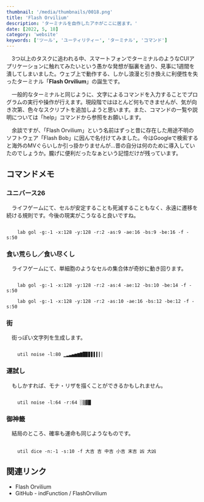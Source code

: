 ```yaml
---
thumbnail: '/media/thumbnails/0018.png'
title: 'Flash Orvilium'
description: 'ターミナルを自作したアホがここに居ます。'
date: [2022, 5, 18]
category: 'website'
keywords: ['ツール', 'ユーティリティー', 'ターミナル', 'コマンド']
---
```


　3つ以上のタスクに追われる中、スマートフォンでターミナルのようなCUIアプリケーションに触れてみたいという愚かな発想が脳裏を過り、見事に1週間を潰してしまいました。ウェブ上で動作する、しかし浪漫と引き換えに利便性を失ったターミナル「**Flash Orvilium**」の誕生です。

<ImageLink href='https://flashorvilium.indfunction.work/' src='https://raw.githubusercontent.com/indFunction/FlashOrvilium/main/media/hero/hero_black_fhd.png' />

　一般的なターミナルと同じように、文字によるコマンドを入力することでプログラムの実行や操作が行えます。現段階ではほとんど何もできませんが、気が向き次第、色々なスクリプトを追加しようと思います。また、コマンドの一覧や説明については「help」コマンドから参照をお願いします。

　余談ですが、「Flash Orvilium」という名前はずっと昔に存在した用途不明のソフトウェア「Flash Bob」に因んで名付けてみました。今はGoogleで検索すると海外のMVぐらいしか引っ掛かりませんが…昔の自分は何のために導入していたのでしょうか。朧げに便利だったなぁという記憶だけが残っています。

## コマンドメモ

### ユニバース26

　ライフゲームにて、セルが安定することも死滅することもなく、永遠に遷移を続ける規則です。今後の現実がこうなると良いですね。

<Code type='Flash Orvilium'>
    lab gol -g:-1 -x:128 -y:128 -r:2 -as:9 -ae:16 -bs:9 -be:16 -f -s:50
</Code>

### 食い荒らし／食い尽くし

　ライフゲームにて、単細胞のようなセルの集合体が奇妙に動き回ります。

<Code type='Flash Orvilium'>
    lab gol -g:-1 -x:128 -y:128 -r:2 -as:4 -ae:12 -bs:10 -be:14 -f -s:50
</Code>

<Code type='Flash Orvilium'>
    lab gol -g:-1 -x:128 -y:128 -r:2 -as:10 -ae:16 -bs:12 -be:12 -f -s:50
</Code>

### 街

　街っぽい文字列を生成します。

<Code type='Flash Orvilium'>
    util noise -l:80 ▁▂▃▄▅▆▇█▉▊▋▌▍▎▏
</Code>

### 運試し

　もしかすれば、モナ・リザを描くことができるかもしれません。

<Code type='Flash Orvilium'>
    util noise -l:64 -r:64 ░▒▓█
</Code>

### 御神籤

　結局のところ、確率も運命も同じようなものです。

<Code type='Flash Orvilium'>
    util dice -n:-1 -s:10 -f 大吉 吉 中吉 小吉 末吉 凶 大凶
</Code>

## 関連リンク

- <Link href='https://flashorvilium.indfunction.work/'>Flash Orvilium</Link>
- <Link href='https://github.com/indFunction/FlashOrvilium'>GitHub - indFunction / FlashOrvilium</Link>
